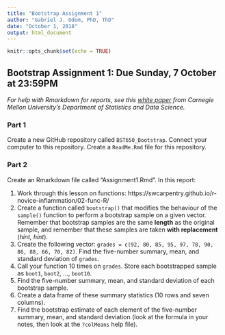 ```yaml
---
title: "Bootstrap Assignment 1"
author: "Gabriel J. Odom, PhD, ThD"
date: "October 1, 2018"
output: html_document
---
```


```r
knitr::opts_chunk$set(echo = TRUE)
```

## Bootstrap Assignment 1: Due Sunday, 7 October at 23:59PM
*For help with Rmarkdown for reports, see this [white paper](http://www.stat.cmu.edu/~cshalizi/rmarkdown/#math-in-r-markdown) from Carnegie Mellon University's Department of Statistics and Data Science.*

### Part 1
Create a new GitHub repository called `BST650_Bootstrap`. Connect your computer to this repository. Create a `ReadMe.Rmd` file for this repository.

### Part 2
Create an Rmarkdown file called "Assignment1.Rmd". In this report:

1. Work through this lesson on functions: https://swcarpentry.github.io/r-novice-inflammation/02-func-R/
2. Create a function called `bootstrap()` that modifies the behaviour of the `sample()` function to perform a bootstrap sample on a given vector. Remember that bootstrap samples are the same **length** as the original sample, and remember that these samples are taken **with replacement** (*hint, hint*).
3. Create the following vector: `grades = c(92, 80, 85, 95, 97, 78, 90, 86, 88, 66, 70, 82)`. Find the five-number summary, mean, and standard deviation of `grades`.
3. Call your function 10 times on `grades`. Store each bootstrapped sample as `boot1`, `boot2`, ..., `boot10`.
4. Find the five-number summary, mean, and standard deviation of each bootstrap sample.
5. Create a data frame of these summary statistics (10 rows and seven columns).
6. Find the bootstrap estimate of each element of the five-number summary, mean, and standard deviation (look at the formula in your notes, then look at the `?colMeans` help file).